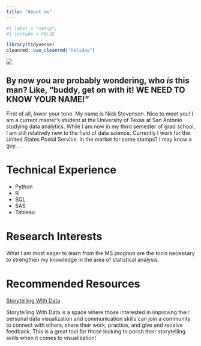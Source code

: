 ```yaml
---
title: "About me"
---
```


```r
#| label = "setup",
#| include = FALSE

library(tidyverse)
cleanrmd::use_cleanrmd("holiday")
```




![](profile_picture.png)

## By now you are probably wondering, who *is* this man? Like, "buddy, get on with it! WE NEED TO KNOW YOUR NAME!"

First of all, lower your tone. My name is Nick Stevenson. Nice to meet you! I am a current master's student at the University of Texas at San Antonio studying data analytics. While I am now in my third semester of grad school, I am still relatively new to the field of data science. Currently I work for the United States Postal Service. In the market for some stamps? I may know a guy...

# Technical Experience 

-   Python
-   R
-   SQL
-   SAS
-   Tableau

# Research Interests

What I am most eager to learn from the MS program are the tools necessary to strengthen my knowledge in the area of statistical analysis.

# Recommended Resources

[Storytelling With Data](https://www.storytellingwithdata.com/)

Storytelling With Data is a space where those interested in improving their personal data visualization and communication skills can join a community to connect with others, share their work, practice, and give and receive feedback. This is a great tool for those looking to polish their storytelling skills when it comes to visualization!
